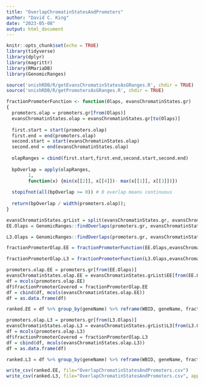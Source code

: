 ```yaml
---
title: "OverlapChromatinStatesAndPromoters"
author: "David C. King"
date: "2023-05-08"
output: html_document
---
```


```r
knitr::opts_chunk$set(echo = TRUE)
library(tidyverse)
library(dplyr)
library(magrittr)
library(RMariaDB)
library(GenomicRanges)
```

```r
source('onishRDB/R/getEvansChromatinStatesAsGRanges.R', chdir = TRUE)
source('onishRDB/R/getPromotersAsGRanges.R', chdir = TRUE)
```
```r
fractionPromoterFunction <- function(Olaps, evansChromatinStates.gr)
{
  promoters.olap = promoters.gr[from(Olaps)]
  evansChromatinStates.olap = evansChromatinStates.gr[to(Olaps)]
  
  first.start = start(promoters.olap)
  first.end = end(promoters.olap)
  second.start = start(evansChromatinStates.olap)
  second.end = end(evansChromatinStates.olap)
  
  olapRanges = cbind(first.start,first.end,second.start,second.end)
  
  bpOverlap = apply(olapRanges, 
        1, 
        function(x) {min(x[[2]], x[[4]])- max(x[[1]], x[[3]])})
  
  stopifnot(all(bpOverlap >= 0)) # 0 overlap means continuous
  
  return(bpOverlap / width(promoters.olap));
}
```

```r
evansChromatinStates.grList = split(evansChromatinStates.gr, evansChromatinStates.gr$stage)
EE.Olaps = GenomicRanges::findOverlaps(promoters.gr, evansChromatinStates.grList$EE)

L3.Olaps = GenomicRanges::findOverlaps(promoters.gr, evansChromatinStates.grList$L3)

fractionPromoterOlap.EE = fractionPromoterFunction(EE.Olaps,evansChromatinStates.grList$EE)

fractionPromoterOlap.L3 = fractionPromoterFunction(L3.Olaps,evansChromatinStates.grList$L3)
```

```r
promoters.olap.EE = promoters.gr[from(EE.Olaps)]
evansChromatinStates.olap.EE = evansChromatinStates.grList$EE[from(EE.Olaps)]
df = mcols(promoters.olap.EE)
df$fractionPromoterCovered = fractionPromoterOlap.EE
df = cbind(df, mcols(evansChromatinStates.olap.EE))
df = as.data.frame(df)

ranked.EE = df %>% group_by(geneName) %>% reframe(WBID, geneName, fractionPromoterCovered, accession, stage,stateID, rank = rank(-fractionPromoterCovered),id_evansChromatinStates)
```

```r
promoters.olap.L3 = promoters.gr[from(L3.Olaps)]
evansChromatinStates.olap.L3 = evansChromatinStates.grList$L3[from(L3.Olaps)]
df = mcols(promoters.olap.L3)
df$fractionPromoterCovered = fractionPromoterOlap.L3
df = cbind(df, mcols(evansChromatinStates.olap.L3))
df = as.data.frame(df)

ranked.L3 = df %>% group_by(geneName) %>% reframe(WBID, geneName, fractionPromoterCovered, accession, stage, stateID, rank = rank(-fractionPromoterCovered, ties.method="first"),id_evansChromatinStates)
```

```r
write_csv(ranked.EE, file="OverlapChromatinStatesAndPromoters.csv")
write_csv(ranked.L3, file="OverlapChromatinStatesAndPromoters.csv", append = T)
```
